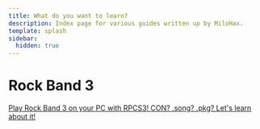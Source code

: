 ```yaml
---
title: What do you want to learn?
description: Index page for various guides written up by MiloHax.
template: splash
sidebar:
  hidden: true
---
```


# Rock Band 3
<CardGrid stagger>
	<a href="/rb3/intro/disclaimers/" class="no-underline">
  <Card title="Rock Band 3 on PC" icon="document">
    Play Rock Band 3 on your PC with RPCS3!
  </Card>
</a>
	<a href="/rb3/ps3customs/intro/" class="no-underline">
  <Card title="Installing customs on PS3/RPCS3" icon="download">
    CON? .song? .pkg? Let's learn about it!
  </Card>
</a>
</CardGrid>